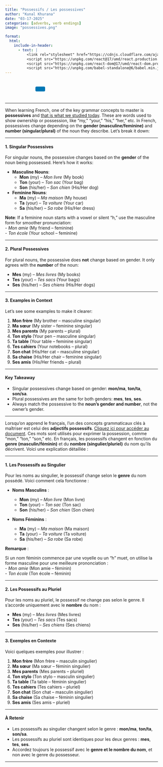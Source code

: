 ```yaml
---
title: "Possessifs / Les possessives"
author: "Kunal Khurana"
date: "03-17-2025"
categories: [adverbs, verb endings]
image: "possessives.png"

format:
  html:
    include-in-header:
      - text: |
          <link rel="stylesheet" href="https://cdnjs.cloudflare.com/ajax/libs/font-awesome/6.0.0/css/all.min.css">
          <script src="https://unpkg.com/react@17/umd/react.production.min.js"></script>
          <script src="https://unpkg.com/react-dom@17/umd/react-dom.production.min.js"></script>
          <script src="https://unpkg.com/babel-standalone@6/babel.min.js"></script>
---
```


::: {style="text-align: left; padding: 10px;"}
<a href="mailto:info@frenchwithkunal.ca" target="_blank" style="margin: 0 10px; color: #000;"><i class="fas fa-envelope fa-lg"></i></a> <a href="https://www.instagram.com/frenchwithkunal" target="_blank" style="margin: 0 10px; color: #E1306C;"><i class="fab fa-instagram fa-lg"></i></a> <a href="https://frenchwithkunal.ca" target="_blank" style="margin: 0 10px; color: #0077b5;"><i class="fas fa-globe fa-lg"></i></a> <a href="https://whatsapp.com/channel/0029Vb57n2e7dmegpjYpyi3V" target="_blank" style="margin: 0 10px; color: #25D366;"><i class="fab fa-whatsapp fa-lg"></i></a> <button onclick="copyLink()" style="background-color: #0077b5; color: white; padding: 8px 16px; border: none; border-radius: 4px; cursor: pointer; margin-left: 10px;"> <i class="fas fa-copy"></i> </button> [Link copied!]{#copy-message style="margin-left: 10px; color: green; display: none;"}
:::



```{=html}
<script>
  function copyLink() {
    // Get the current page URL
    const url = window.location.href;
    
    // Copy the URL to the clipboard
    navigator.clipboard.writeText(url).then(() => {
      // Show a confirmation message
      const message = document.getElementById("copy-message");
      message.style.display = "inline";
      setTimeout(() => {
        message.style.display = "none";
      }, 2000); // Hide the message after 2 seconds
    });
  }
</script>
```

<script>
const usersDatabase = ["khuranasoilpau@gmail.com", "rumeetwala@gmail.com", "test", "gargikhurana2003@gmail.com", "bharat0311@hotmail.com"]; // Add your authorized users here
const userInput = prompt(
  document.documentElement.lang === "fr"
    ? "Entrez votre email pour voir cet article :"
    : "Enter your email to view this post:"
);

if (!usersDatabase.includes(userInput)) {
  alert(
    document.documentElement.lang === "fr"
      ? "Vous n'avez pas accès à cet article. Veuillez vous abonner pour y accéder."
      : "You do not have access to this post. Please subscribe to gain access."
  );
  window.location.href =
    document.documentElement.lang === "fr"
      ? "https://frenchwithkunal.ca/fr/payment.html"
      : "https://frenchwithkunal.ca/payment.html"; // Redirect to the subscription/payment page
}


</script>

---


::: {.content-visible when-profile="english"}

When learning French, one of the key grammar concepts to master is **possessives** and [that is what we studied today](https://drive.google.com/file/d/1gScHEm-N_yJjVM-1GLr9fLXZIQHbkn9O/view?usp=drive_link). These are words used to show ownership or possession, like "my," "your," "his," "her," etc. In French, possessives change depending on the **gender (masculine/feminine)** and **number (singular/plural)** of the noun they describe. Let’s break it down:

---

#### **1. Singular Possessives**

For singular nouns, the possessive changes based on the **gender** of the noun being possessed. Here’s how it works:

- **Masculine Nouns**:  
  - **Mon** (my) – *Mon livre* (My book)  
  - **Ton** (your) – *Ton sac* (Your bag)  
  - **Son** (his/her) – *Son chien* (His/Her dog)  

- **Feminine Nouns**:  
  - **Ma** (my) – *Ma maison* (My house)  
  - **Ta** (your) – *Ta voiture* (Your car)  
  - **Sa** (his/her) – *Sa robe* (His/Her dress)  

**Note**: If a feminine noun starts with a vowel or silent "h," use the masculine form for smoother pronunciation:  
- *Mon amie* (My friend – feminine)  
- *Ton école* (Your school – feminine)  

---

#### **2. Plural Possessives**

For plural nouns, the possessive does **not** change based on gender. It only agrees with the **number** of the noun:

- **Mes** (my) – *Mes livres* (My books)  
- **Tes** (your) – *Tes sacs* (Your bags)  
- **Ses** (his/her) – *Ses chiens* (His/Her dogs)  

---

#### **3. Examples in Context**

Let’s see some examples to make it clearer:

1. **Mon frère** (My brother – masculine singular)  
2. **Ma sœur** (My sister – feminine singular)  
3. **Mes parents** (My parents – plural)  
4. **Ton stylo** (Your pen – masculine singular)  
5. **Ta table** (Your table – feminine singular)  
6. **Tes cahiers** (Your notebooks – plural)  
7. **Son chat** (His/Her cat – masculine singular)  
8. **Sa chaise** (His/Her chair – feminine singular)  
9. **Ses amis** (His/Her friends – plural)  

---

#### **Key Takeaway**

- Singular possessives change based on gender: **mon/ma**, **ton/ta**, **son/sa**.  
- Plural possessives are the same for both genders: **mes**, **tes**, **ses**.  
- Always match the possessive to the **noun’s gender and number**, not the owner’s gender.  

---


:::


::: {.content-visible when-profile="french"}

Lorsqu’on apprend le français, l’un des concepts grammaticaux clés à maîtriser est celui des **adjectifs possessifs**. [Cliquez ici pour accéder au document](https://drive.google.com/file/d/1gScHEm-N_yJjVM-1GLr9fLXZIQHbkn9O/view?usp=drive_link). Ces mots sont utilisés pour exprimer la possession, comme "mon," "ton," "son," etc. En français, les possessifs changent en fonction du **genre (masculin/féminin)** et du **nombre (singulier/pluriel)** du nom qu’ils décrivent. Voici une explication détaillée :

---

#### **1. Les Possessifs au Singulier**

Pour les noms au singulier, le possessif change selon le **genre** du nom possédé. Voici comment cela fonctionne :

- **Noms Masculins** :  

  - **Mon** (my) – *Mon livre* (Mon livre)  
  - **Ton** (your) – *Ton sac* (Ton sac)  
  - **Son** (his/her) – *Son chien* (Son chien)  

- **Noms Féminins** :  

  - **Ma** (my) – *Ma maison* (Ma maison)  
  - **Ta** (your) – *Ta voiture* (Ta voiture)  
  - **Sa** (his/her) – *Sa robe* (Sa robe)  

**Remarque** : 

Si un nom féminin commence par une voyelle ou un "h" muet, on utilise la forme masculine pour une meilleure prononciation :  
- *Mon amie* (Mon amie – féminin)  
- *Ton école* (Ton école – féminin)  

---

#### **2. Les Possessifs au Pluriel**

Pour les noms au pluriel, le possessif ne change pas selon le genre. Il s’accorde uniquement avec le **nombre** du nom :

- **Mes** (my) – *Mes livres* (Mes livres)  
- **Tes** (your) – *Tes sacs* (Tes sacs)  
- **Ses** (his/her) – *Ses chiens* (Ses chiens)  

---

#### **3. Exemples en Contexte**

Voici quelques exemples pour illustrer :

1. **Mon frère** (Mon frère – masculin singulier)  
2. **Ma sœur** (Ma sœur – féminin singulier)  
3. **Mes parents** (Mes parents – pluriel)  
4. **Ton stylo** (Ton stylo – masculin singulier)  
5. **Ta table** (Ta table – féminin singulier)  
6. **Tes cahiers** (Tes cahiers – pluriel)  
7. **Son chat** (Son chat – masculin singulier)  
8. **Sa chaise** (Sa chaise – féminin singulier)  
9. **Ses amis** (Ses amis – pluriel)  

---

#### **À Retenir**

- Les possessifs au singulier changent selon le genre : **mon/ma**, **ton/ta**, **son/sa**.  
- Les possessifs au pluriel sont identiques pour les deux genres : **mes**, **tes**, **ses**.  
- Accordez toujours le possessif avec le **genre et le nombre du nom**, et non avec le genre du possesseur.  

---

:::